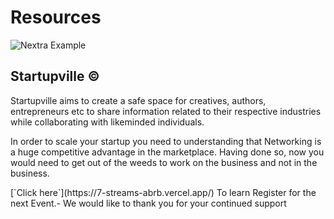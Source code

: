 
# Resources

<Bleed>![Nextra Example](../public/Startupville.gif)</Bleed>

## Startupville ©

Startupville aims to create a safe space for creatives, authors, entrepreneurs etc to share information related to their respective industries while collaborating with likeminded individuals. 

In order to scale your startup you need to understanding that Networking is a huge competitive advantage in the marketplace. Having done so, now you would need to get out of the weeds to work on the business and not in the business.
 
<Callout>
[`Click here`](https://7-streams-abrb.vercel.app/) To learn Register for the next Event.- We would like to thank you for your continued support
</Callout>

